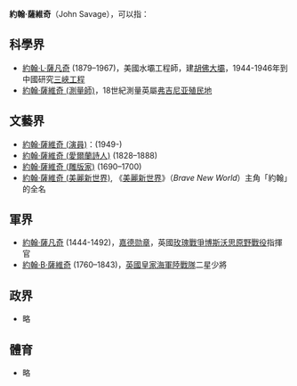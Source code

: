 '''約翰·薩維奇'''（John Savage），可以指：
{{TOC right}}

==科學界==
* [[約翰·L·薩凡奇|約翰·L·薩凡奇]] (1879–1967)，美國水壩工程師，建[[胡佛大壩|胡佛大壩]]，1944-1946年到中國研究[[三峽工程|三峽工程]]
* [[約翰·薩維奇_(測量師)|約翰·薩維奇 (測量師)]]，18世紀測量英屬[[弗吉尼亚殖民地|弗吉尼亚殖民地]]

==文藝界==
* [[約翰·薩維奇_(演員)|約翰·薩維奇 (演員)]]：(1949-)
* [[約翰·薩維奇_(愛爾蘭詩人)|約翰·薩維奇 (愛爾蘭詩人)]] (1828–1888)
* [[約翰·薩維奇_(雕版家)|約翰·薩維奇 (雕版家)]] (1690–1700)
* [[約翰·薩維奇_(美麗新世界)|約翰·薩維奇 (美麗新世界)]], 《[[美麗新世界|美麗新世界]]》（''Brave New World''）主角「約翰」的全名

==軍界==
* [[約翰·薩維奇_(軍人)|約翰·薩凡奇]] (1444-1492)，[[嘉德勋章|嘉德勋章]]，英國[[玫瑰戰爭|玫瑰戰爭]][[博斯沃思原野戰役|博斯沃思原野戰役]]指揮官
* [[約翰·B·薩維奇|約翰·B·薩維奇]] (1760–1843)，[[英國皇家海軍陸戰隊|英國皇家海軍陸戰隊]]二星少將

==政界==
*略

==體育==
*略


{{disambig|cat=五字人名消歧義}}